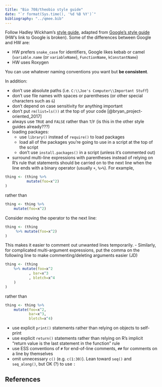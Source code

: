 ```yaml
---
title: "Bio 708/theobio style guide"
date: "`r format(Sys.time(), '%d %B %Y')`"
bibliography: "../qmee.bib"
---
```


Follow Hadley Wickham's [style guide](http://adv-r.had.co.nz/Style.html), adapted from [Google's style guide](https://google.github.io/styleguide/Rguide.xml) (HW's link to Google is broken). Some of the differences between Google and HW are:

- HW prefers `snake_case` for identifiers, Google likes kebab or camel (`variable.name` (or `variableName`), `FunctionName`, `kConstantName`)
- HW uses Roxygen

You can use whatever naming conventions you want but **be consistent**.

In addition:

- don't use absolute paths (i.e. `C:\\Joe's Computer\\Important Stuff`)
- don't use file names with spaces or parentheses (or other special characters such as `&`)
- don't depend on case sensitivity for anything important
- don't put `rm(list=ls())` at the top of your code [@bryan_project-oriented_2017]
- always use `TRUE` and `FALSE` rather than `T`/`F` (is this in the other style guides already???)
- loading packages:
    - use `library()` instead of `require()` to load packages
	- load all of the packages you're going to use in a script at the top of the script
	- don't use `install.packages()` in a script (unless it's commented out)
- surround multi-line expressions with parentheses instead of relying on R's rule that statements should be carried on to the next line when the line ends with a binary operator (usually `+`, `%>%`). For example,
```r
thing <- (thing %>%
          mutate(foo=x^2)
)
```
rather than
```r
thing <- thing %>%
    mutate(foo=x^2)
```
Consider moving the operator to the next line:
```r
thing <- (thing
     %>% mutate(foo=x^2)
)
```
This makes it easier to comment out unwanted lines temporarily.
- Similarly, for complicated multi-argument expressions, put the comma on the following line to make commenting/deleting arguments easier (JD)
```r
thing <- (thing 
    %>% mutate(foo=x^2
           , bar=x^3
           , bletch=x^4
	)
)
```
rather than
```r
thing <- thing %>%
    mutate(foo=x^2,
           bar=x^3,
           bletch=x^4)
```
- use explicit `print()` statements rather than relying on objects to self-print
- use explicit `return()` statements rather than relying on R's implicit "return value is the last statement in the function" rule
- use ESS conventions of `#` for end-of-line comments, `##` for comments on a line by themselves
- omit unnecessary `c()` (e.g. `c(1:30)`). Lean toward `seq()` and `seq_along()`, but OK (?) to use `:`

## References
